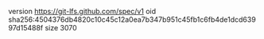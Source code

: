 version https://git-lfs.github.com/spec/v1
oid sha256:4504376db4820c10c45c12a0ea7b347b951c45fb1c6fb4de1dcd63997d15488f
size 3070
